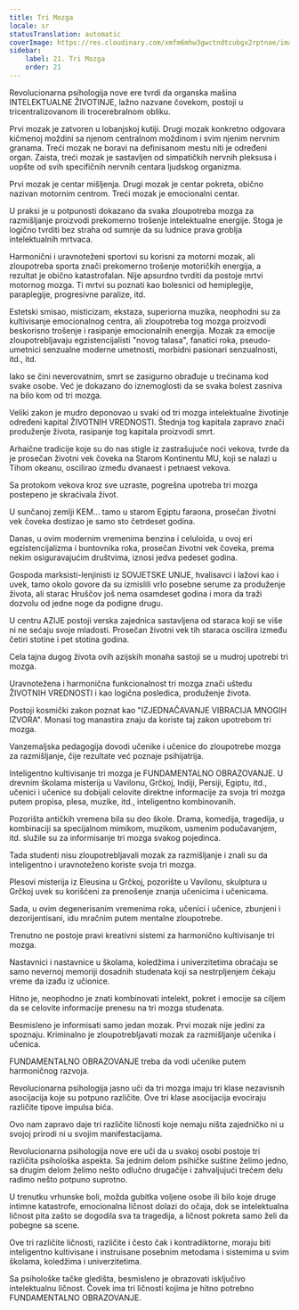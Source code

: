 ```yaml
---
title: Tri Mozga
locale: sr
statusTranslation: automatic
coverImage: https://res.cloudinary.com/xmfm6mhw3gwctndtcubgx2rptnae/image/upload/v1740337243/small_cover_educacion_fundamental_a051170f1c.webp
sidebar:
    label: 21. Tri Mozga
    order: 21
---
```

Revolucionarna psihologija nove ere tvrdi da organska mašina INTELEKTUALNE ŽIVOTINJE, lažno nazvane čovekom, postoji u tricentralizovanom ili trocerebralnom obliku.

Prvi mozak je zatvoren u lobanjskoj kutiji. Drugi mozak konkretno odgovara kičmenoj moždini sa njenom centralnom moždinom i svim njenim nervnim granama. Treći mozak ne boravi na definisanom mestu niti je određeni organ. Zaista, treći mozak je sastavljen od simpatičkih nervnih pleksusa i uopšte od svih specifičnih nervnih centara ljudskog organizma.

Prvi mozak je centar mišljenja. Drugi mozak je centar pokreta, obično nazivan motornim centrom. Treći mozak je emocionalni centar.

U praksi je u potpunosti dokazano da svaka zloupotreba mozga za razmišljanje proizvodi prekomerno trošenje intelektualne energije. Stoga je logično tvrditi bez straha od sumnje da su ludnice prava groblja intelektualnih mrtvaca.

Harmonični i uravnoteženi sportovi su korisni za motorni mozak, ali zloupotreba sporta znači prekomerno trošenje motoričkih energija, a rezultat je obično katastrofalan. Nije apsurdno tvrditi da postoje mrtvi motornog mozga. Ti mrtvi su poznati kao bolesnici od hemiplegije, paraplegije, progresivne paralize, itd.

Estetski smisao, misticizam, ekstaza, superiorna muzika, neophodni su za kultivisanje emocionalnog centra, ali zloupotreba tog mozga proizvodi beskorisno trošenje i rasipanje emocionalnih energija. Mozak za emocije zloupotrebljavaju egzistencijalisti "novog talasa", fanatici roka, pseudo-umetnici senzualne moderne umetnosti, morbidni pasionari senzualnosti, itd., itd.

Iako se čini neverovatnim, smrt se zasigurno obrađuje u trećinama kod svake osobe. Već je dokazano do iznemoglosti da se svaka bolest zasniva na bilo kom od tri mozga.

Veliki zakon je mudro deponovao u svaki od tri mozga intelektualne životinje određeni kapital ŽIVOTNIH VREDNOSTI. Štednja tog kapitala zapravo znači produženje života, rasipanje tog kapitala proizvodi smrt.

Arhaične tradicije koje su do nas stigle iz zastrašujuće noći vekova, tvrde da je prosečan životni vek čoveka na Starom Kontinentu MU, koji se nalazi u Tihom okeanu, oscilirao između dvanaest i petnaest vekova.

Sa protokom vekova kroz sve uzraste, pogrešna upotreba tri mozga postepeno je skraćivala život.

U sunčanoj zemlji KEM... tamo u starom Egiptu faraona, prosečan životni vek čoveka dostizao je samo sto četrdeset godina.

Danas, u ovim modernim vremenima benzina i celuloida, u ovoj eri egzistencijalizma i buntovnika roka, prosečan životni vek čoveka, prema nekim osiguravajućim društvima, iznosi jedva pedeset godina.

Gospoda marksisti-lenjinisti iz SOVJETSKE UNIJE, hvalisavci i lažovi kao i uvek, tamo okolo govore da su izmislili vrlo posebne serume za produženje života, ali starac Hruščov još nema osamdeset godina i mora da traži dozvolu od jedne noge da podigne drugu.

U centru AZIJE postoji verska zajednica sastavljena od staraca koji se više ni ne sećaju svoje mladosti. Prosečan životni vek tih staraca oscilira između četiri stotine i pet stotina godina.

Cela tajna dugog života ovih azijskih monaha sastoji se u mudroj upotrebi tri mozga.

Uravnotežena i harmonična funkcionalnost tri mozga znači uštedu ŽIVOTNIH VREDNOSTI i kao logična posledica, produženje života.

Postoji kosmički zakon poznat kao "IZJEDNAČAVANJE VIBRACIJA MNOGIH IZVORA". Monasi tog manastira znaju da koriste taj zakon upotrebom tri mozga.

Vanzemaljska pedagogija dovodi učenike i učenice do zloupotrebe mozga za razmišljanje, čije rezultate već poznaje psihijatrija.

Inteligentno kultivisanje tri mozga je FUNDAMENTALNO OBRAZOVANJE. U drevnim školama misterija u Vavilonu, Grčkoj, Indiji, Persiji, Egiptu, itd., učenici i učenice su dobijali celovite direktne informacije za svoja tri mozga putem propisa, plesa, muzike, itd., inteligentno kombinovanih.

Pozorišta antičkih vremena bila su deo škole. Drama, komedija, tragedija, u kombinaciji sa specijalnom mimikom, muzikom, usmenim podučavanjem, itd. služile su za informisanje tri mozga svakog pojedinca.

Tada studenti nisu zloupotrebljavali mozak za razmišljanje i znali su da inteligentno i uravnoteženo koriste svoja tri mozga.

Plesovi misterija iz Eleusina u Grčkoj, pozorište u Vavilonu, skulptura u Grčkoj uvek su korišćeni za prenošenje znanja učenicima i učenicama.

Sada, u ovim degenerisanim vremenima roka, učenici i učenice, zbunjeni i dezorijentisani, idu mračnim putem mentalne zloupotrebe.

Trenutno ne postoje pravi kreativni sistemi za harmonično kultivisanje tri mozga.

Nastavnici i nastavnice u školama, koledžima i univerzitetima obraćaju se samo nevernoj memoriji dosadnih studenata koji sa nestrpljenjem čekaju vreme da izađu iz učionice.

Hitno je, neophodno je znati kombinovati intelekt, pokret i emocije sa ciljem da se celovite informacije prenesu na tri mozga studenata.

Besmisleno je informisati samo jedan mozak. Prvi mozak nije jedini za spoznaju. Kriminalno je zloupotrebljavati mozak za razmišljanje učenika i učenica.

FUNDAMENTALNO OBRAZOVANJE treba da vodi učenike putem harmoničnog razvoja.

Revolucionarna psihologija jasno uči da tri mozga imaju tri klase nezavisnih asocijacija koje su potpuno različite. Ove tri klase asocijacija evociraju različite tipove impulsa bića.

Ovo nam zapravo daje tri različite ličnosti koje nemaju ništa zajedničko ni u svojoj prirodi ni u svojim manifestacijama.

Revolucionarna psihologija nove ere uči da u svakoj osobi postoje tri različita psihološka aspekta. Sa jednim delom psihičke suštine želimo jedno, sa drugim delom želimo nešto odlučno drugačije i zahvaljujući trećem delu radimo nešto potpuno suprotno.

U trenutku vrhunske boli, možda gubitka voljene osobe ili bilo koje druge intimne katastrofe, emocionalna ličnost dolazi do očaja, dok se intelektualna ličnost pita zašto se dogodila sva ta tragedija, a ličnost pokreta samo želi da pobegne sa scene.

Ove tri različite ličnosti, različite i često čak i kontradiktorne, moraju biti inteligentno kultivisane i instruisane posebnim metodama i sistemima u svim školama, koledžima i univerzitetima.

Sa psihološke tačke gledišta, besmisleno je obrazovati isključivo intelektualnu ličnost. Čovek ima tri ličnosti kojima je hitno potrebno FUNDAMENTALNO OBRAZOVANJE.


